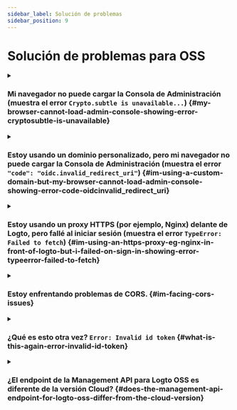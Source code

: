 ```yaml
---
sidebar_label: Solución de problemas
sidebar_position: 9
---
```


# Solución de problemas para OSS

<details>

<summary>

### Mi navegador no puede cargar la Consola de Administración (muestra el error `Crypto.subtle is unavailable...`) \{#my-browser-cannot-load-admin-console-showing-error-cryptosubtle-is-unavailable}

</summary>

La Consola de Administración utiliza la [Web Crypto API](https://developer.mozilla.org/en-US/docs/Web/API/Web_Crypto_API), que requiere [contextos seguros](https://developer.mozilla.org/en-US/docs/Web/Security/Secure_Contexts), es decir, HTTPS o HTTP con `localhost`.

Si usas HTTP con una dirección IP o dominio personalizado, el navegador no podrá cargar la Consola de Administración.

</details>

<details>

<summary>

### Estoy usando un dominio personalizado, pero mi navegador no puede cargar la Consola de Administración (muestra el error `"code": "oidc.invalid_redirect_uri"`) \{#im-using-a-custom-domain-but-my-browser-cannot-load-admin-console-showing-error-code-oidcinvalid_redirect_uri}

</summary>

Si estás usando un dominio personalizado en lugar de `localhost`, necesitas establecer la variable de entorno `ENDPOINT` en la URL de Logto. Esto se debe al requisito estricto del Redirect URI en OIDC. Consulta [Configuración](/concepts/core-service/configuration/) para más detalles.

</details>

<details>

<summary>

### Estoy usando un proxy HTTPS (por ejemplo, Nginx) delante de Logto, pero fallé al iniciar sesión (muestra el error `TypeError: Failed to fetch`) \{#im-using-an-https-proxy-eg-nginx-in-front-of-logto-but-i-failed-on-sign-in-showing-error-typeerror-failed-to-fetch}

</summary>

- Primero, asegúrate de haber establecido la variable de entorno de node `TRUST_PROXY_HEADER` en `true`. Consulta [Configuración](/concepts/core-service/configuration/#using-a-https-proxy) para más detalles.
- Además, necesitas establecer el encabezado `X-Forwarded-Proto` en `https` en la configuración de tu proxy. Consulta [Trusting TLS offloading proxies](https://github.com/panva/node-oidc-provider/blob/main/docs/README.md#trusting-tls-offloading-proxies) para más detalles.

</details>

<details>

<summary>

### Estoy enfrentando problemas de CORS. \{#im-facing-cors-issues}

</summary>

- Si no se especifica `ADMIN_ENDPOINT`, se permitirá que `localhost:[admin-port]` realice Cross-Origin Resource Sharing (CORS) en Logto.
- Si se especifica `ADMIN_ENDPOINT`, solo se permitirán solicitudes desde el origen de `ADMIN_ENDPOINT`.

</details>

<details>

<summary>

### ¿Qué es esto otra vez? `Error: Invalid id token` \{#what-is-this-again-error-invalid-id-token}

</summary>

Si no estás manipulando tus tokens, en la mayoría de los casos esto es causado por una desincronización entre la hora de tu servidor y la hora del cliente. Sincroniza la hora en ambos y vuelve a intentarlo.

</details>

<details>

<summary>

### ¿El endpoint de la Management API para Logto OSS es diferente de la versión Cloud? \{#does-the-management-api-endpoint-for-logto-oss-differ-from-the-cloud-version}

</summary>

Sí. El identificador de la Management API de Logto es diferente para Logto Cloud y la versión autoalojada (Open Source):

- Logto Cloud: `https://[tenant-id].logto.app/api`

- Logto Open Source: `https://default.logto.app/api`

</details>
